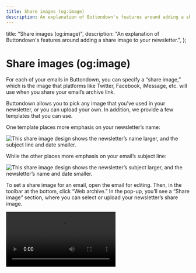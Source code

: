 ```yaml
---
title: Share images (og:image)
description: An explanation of Buttondown's features around adding a share image to your newsletter.
---
```



  title: "Share images (og:image)",
  description:
    "An explanation of Buttondown's features around adding a share image to your newsletter.",
};

# Share images (og:image)

For each of your emails in Buttondown, you can specify a “share image,” which is the image that platforms like Twitter, Facebook, iMessage, etc. will use when you share your email’s archive link.

Buttondown allows you to pick any image that you’ve used in your newsletter, or you can upload your own. In addition, we provide a few templates that you can use.

One template places more emphasis on your newsletter’s name:

![This share image design shows the newsletter’s name larger, and the subject line and date smaller.](/images/share-images/emphasize-newsletter.png)

While the other places more emphasis on your email’s subject line:

![This share image design shows the newsletter’s subject larger, and the newsletter’s name and date smaller.](/images/share-images/emphasize-subject.png)

To set a share image for an email, open the email for editing. Then, in the toolbar at the bottom, click “Web archive.” In the pop-up, you’ll see a “Share image” section, where you can select or upload your newsletter’s share image.

<video src="/images/share-images/flow.mp4" controls></video>
